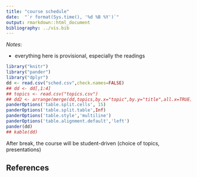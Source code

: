 ```yaml
---
title: "course schedule"
date:  "`r format(Sys.time(), '%d %B %Y')`"
output: rmarkdown::html_document
bibliography: ../vis.bib
---
```


*Notes*:

- everything here is provisional, especially the readings

```r
library("knitr")
library("pander")
library("dplyr")
dd <- read.csv("sched.csv",check.names=FALSE)
## dd <- dd[,1:4]
## topics <- read.csv("topics.csv")
## dd2 <- arrange(merge(dd,topics,by.x="topic",by.y="title",all.x=TRUE),number)
panderOptions('table.split.cells', 15)
panderOptions('table.split.table',Inf)
panderOptions('table.style','multiline')
panderOptions('table.alignment.default','left')
pander(dd)
## kable(dd)
```

After break, the course will be student-driven (choice of topics, presentations)

## References

